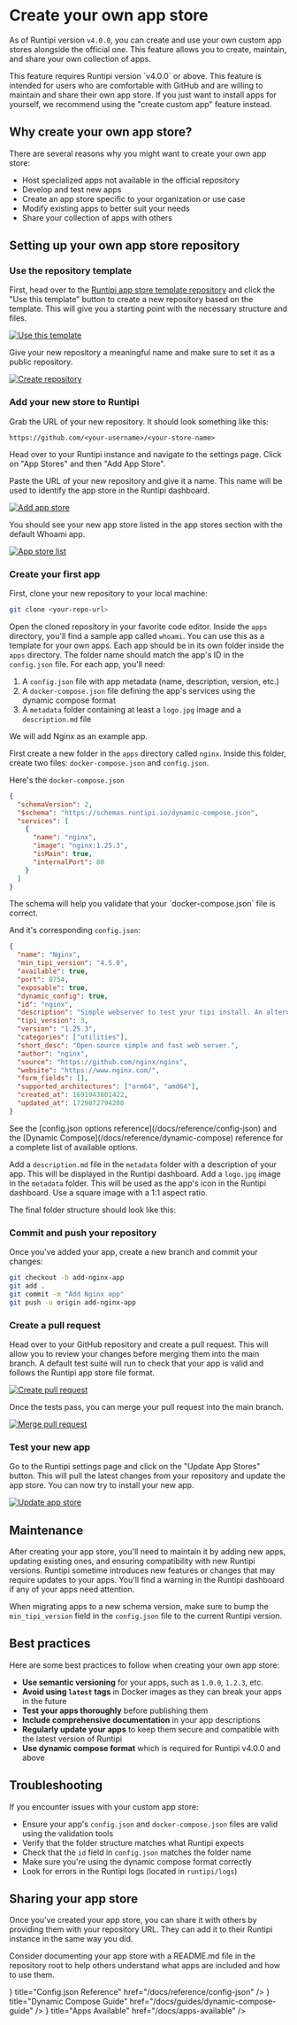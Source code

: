 
# Create your own app store

As of Runtipi version `v4.0.0`, you can create and use your own custom app stores alongside the official one. This feature allows you to create, maintain, and share your own collection of apps.


<Callout type="info">
  This feature requires Runtipi version `v4.0.0` or above.
</Callout>

<Callout type="warning">
  This feature is intended for users who are comfortable with GitHub and are willing to maintain and share their own app store. If you just want to install apps for yourself, we recommend using the "create custom app" feature instead.
</Callout>

## Why create your own app store?

There are several reasons why you might want to create your own app store:

- Host specialized apps not available in the official repository
- Develop and test new apps
- Create an app store specific to your organization or use case
- Modify existing apps to better suit your needs
- Share your collection of apps with others

## Setting up your own app store repository

<Steps>

### Use the repository template

First, head over to the [Runtipi app store template repository](https://github.com/runtipi/example-appstore) and
click the "Use this template" button to create a new repository based on the template.
This will give you a starting point with the necessary structure and files.

[![Use this template](/images/create-appstore/1-use-template.png)]()

Give your new repository a meaningful name and make sure to set it as a public repository.

[![Create repository](/images/create-appstore/2-create-repo.png)]()

### Add your new store to Runtipi

Grab the URL of your new repository. It should look something like this:

```
https://github.com/<your-username>/<your-store-name>
```

Head over to your Runtipi instance and navigate to the settings page.
Click on "App Stores" and then "Add App Store".

Paste the URL of your new repository and give it a name. This name will be used to identify the app store in the Runtipi dashboard.

[![Add app store](/images/create-appstore/3-add-appstore.png)]()

You should see your new app store listed in the app stores section with the default Whoami app.

[![App store list](/images/create-appstore/4-appstore-list.png)]()

### Create your first app

First, clone your new repository to your local machine:

```bash
git clone <your-repo-url>
```

Open the cloned repository in your favorite code editor. Inside the `apps` directory, you'll find a sample app called `whoami`. You can use this as a template for your own apps.
Each app should be in its own folder inside the `apps` directory. The folder name should match the app's ID in the `config.json` file. For each app, you'll need:

1. A `config.json` file with app metadata (name, description, version, etc.)
2. A `docker-compose.json` file defining the app's services using the dynamic compose format
3. A `metadata` folder containing at least a `logo.jpg` image and a `description.md` file

We will add Nginx as an example app.

First create a new folder in the `apps` directory called `nginx`. Inside this folder, create two files: `docker-compose.json` and `config.json`.

Here's the `docker-compose.json`

```json
{
  "schemaVersion": 2,
  "$schema": "https://schemas.runtipi.io/dynamic-compose.json",
  "services": [
    {
      "name": "nginx",
      "image": "nginx:1.25.3",
      "isMain": true,
      "internalPort": 80
    }
  ]
}
```

<Callout type="info">
  The schema will help you validate that your `docker-compose.json` file is correct.
</Callout>

And it's corresponding `config.json`:

```json
{
  "name": "Nginx",
  "min_tipi_version": "4.5.0",
  "available": true,
  "port": 8754,
  "exposable": true,
  "dynamic_config": true,
  "id": "nginx",
  "description": "Simple webserver to test your tipi install. An alternative to the hello-world app.",
  "tipi_version": 3,
  "version": "1.25.3",
  "categories": ["utilities"],
  "short_desc": "Open-source simple and fast web server.",
  "author": "nginx",
  "source": "https://github.com/nginx/nginx",
  "website": "https://www.nginx.com/",
  "form_fields": [],
  "supported_architectures": ["arm64", "amd64"],
  "created_at": 1691943801422,
  "updated_at": 1729872794208
}
```

<Callout type="info">
  See the [config.json options reference](/docs/reference/config-json) and the [Dynamic Compose](/docs/reference/dynamic-compose) reference
  for a complete list of available options.
</Callout>

Add a `description.md` file in the `metadata` folder with a description of your app. This will be displayed in the Runtipi dashboard.
Add a `logo.jpg` image in the `metadata` folder. This will be used as the app's icon in the Runtipi dashboard. Use a square image with a 1:1 aspect ratio.

The final folder structure should look like this:

<FileTree>
  <FileTree.Folder name="my-store" defaultOpen>
    <FileTree.Folder name="apps" defaultOpen>
      <FileTree.Folder name="nginx" defaultOpen>
        <FileTree.Folder name="metadata" defaultOpen>
          <FileTree.File name="description.md" />
          <FileTree.File name="logo.jpg" />
        </FileTree.Folder>
      </FileTree.Folder>
      <FileTree.File name="config.json" />
      <FileTree.File name="docker-compose.json" />
    </FileTree.Folder>
  </FileTree.Folder>
</FileTree>

### Commit and push your repository

Once you've added your app, create a new branch and commit your changes:

```bash
git checkout -b add-nginx-app
git add .
git commit -m "Add Nginx app"
git push -u origin add-nginx-app
```

### Create a pull request

Head over to your GitHub repository and create a pull request. This will allow you to review your changes before merging them into the main branch.
A default test suite will run to check that your app is valid and follows the Runtipi app store file format.

[![Create pull request](/images/create-appstore/5-open-pr.png)]()

Once the tests pass, you can merge your pull request into the main branch.

[![Merge pull request](/images/create-appstore/6-merge-pr.png)]()

### Test your new app

Go to the Runtipi settings page and click on the "Update App Stores" button. This will pull the latest changes from your repository and update the app store.
You can now try to install your new app.

[![Update app store](/images/create-appstore/7-update-appstore.png)]()

</Steps>

## Maintenance

After creating your app store, you'll need to maintain it by adding new apps, updating existing ones, and ensuring compatibility with new Runtipi versions.
Runtipi sometime introduces new features or changes that may require updates to your apps. You'll find a warning in the Runtipi dashboard if any of your apps need attention.

When migrating apps to a new schema version, make sure to bump the `min_tipi_version` field in the `config.json` file to the current Runtipi version.

## Best practices

Here are some best practices to follow when creating your own app store:

- **Use semantic versioning** for your apps, such as `1.0.0`, `1.2.3`, etc.
- **Avoid using `latest` tags** in Docker images as they can break your apps in the future
- **Test your apps thoroughly** before publishing them
- **Include comprehensive documentation** in your app descriptions
- **Regularly update your apps** to keep them secure and compatible with the latest version of Runtipi
- **Use dynamic compose format** which is required for Runtipi v4.0.0 and above

## Troubleshooting

If you encounter issues with your custom app store:

- Ensure your app's `config.json` and `docker-compose.json` files are valid using the validation tools
- Verify that the folder structure matches what Runtipi expects
- Check that the `id` field in `config.json` matches the folder name
- Make sure you're using the dynamic compose format correctly
- Look for errors in the Runtipi logs (located in `runtipi/logs`)

## Sharing your app store

Once you've created your app store, you can share it with others by providing them with your repository URL. They can add it to their Runtipi instance in the same way you did.

Consider documenting your app store with a README.md file in the repository root to help others understand what apps are included and how to use them.

<Cards>
  <Cards.Card
    icon={<CodeBracketIcon />}
    title="Config.json Reference"
    href="/docs/reference/config-json"
  />
  <Cards.Card
    icon={<WrenchIcon />}
    title="Dynamic Compose Guide"
    href="/docs/guides/dynamic-compose-guide"
  />
  <Cards.Card
    icon={<InformationCircleIcon />}
    title="Apps Available"
    href="/docs/apps-available"
  />
</Cards>

